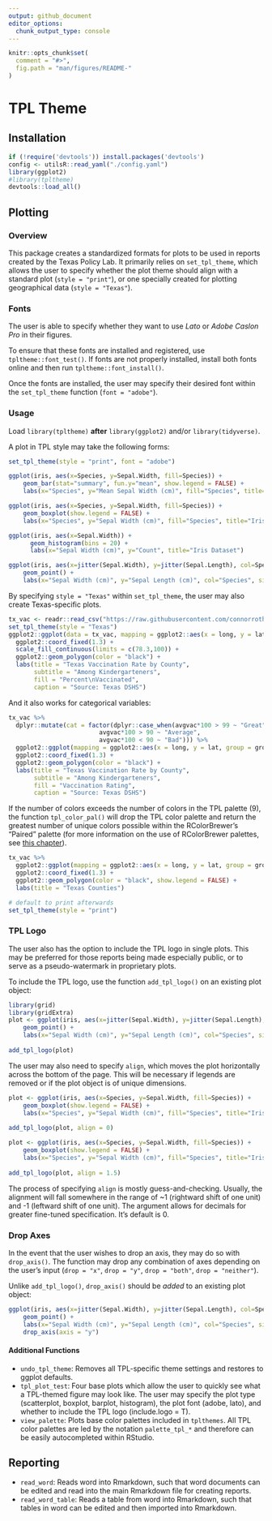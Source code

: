 ```yaml
---
output: github_document
editor_options:
  chunk_output_type: console
---
```


<!-- README.md is generated from README.Rmd. Please edit that file -->

```r
knitr::opts_chunk$set(
  comment = "#>",
  fig.path = "man/figures/README-"
)
```

# TPL Theme

## Installation

```r
if (!require('devtools')) install.packages('devtools')
config <- utilsR::read_yaml("./config.yaml")
library(ggplot2)
#library(tpltheme)
devtools::load_all()
```

## Plotting

### Overview

This package creates a standardized formats for plots to be used in reports created by the Texas Policy Lab. It primarily relies on `set_tpl_theme`, which allows the user to specify whether the plot theme should align with a standard plot (`style = "print"`), or one specially created for plotting geographical data (`style = "Texas"`).

### Fonts

The user is able to specify whether they want to use *Lato* or *Adobe Caslon Pro* in their figures.

To ensure that these fonts are installed and registered, use `tpltheme::font_test()`. If fonts are not properly installed, install both fonts online and then run `tpltheme::font_install()`.

Once the fonts are installed, the user may specify their desired font within the `set_tpl_theme` function (`font = "adobe"`).

### Usage

Load `library(tpltheme)` **after** `library(ggplot2)` and/or `library(tidyverse)`.

A plot in TPL style may take the following forms:

```r
set_tpl_theme(style = "print", font = "adobe")

ggplot(iris, aes(x=Species, y=Sepal.Width, fill=Species)) +
    geom_bar(stat="summary", fun.y="mean", show.legend = FALSE) +
    labs(x="Species", y="Mean Sepal Width (cm)", fill="Species", title="Iris Dataset")
```
```r
ggplot(iris, aes(x=Species, y=Sepal.Width, fill=Species)) +
    geom_boxplot(show.legend = FALSE) +
    labs(x="Species", y="Sepal Width (cm)", fill="Species", title="Iris Dataset")
```
```r
ggplot(iris, aes(x=Sepal.Width)) +
      geom_histogram(bins = 20) +
      labs(x="Sepal Width (cm)", y="Count", title="Iris Dataset")
```
```r
ggplot(iris, aes(x=jitter(Sepal.Width), y=jitter(Sepal.Length), col=Species, size = Petal.Length)) +
    geom_point() +
    labs(x="Sepal Width (cm)", y="Sepal Length (cm)", col="Species", size = "Petal Length", title="Iris Dataset")
```

By specifying `style = "Texas"` within `set_tpl_theme`, the user may also create Texas-specific plots.

```r
tx_vac <- readr::read_csv("https://raw.githubusercontent.com/connorrothschild/tpltheme/master/tx_vac_example.csv")
set_tpl_theme(style = "Texas")
ggplot2::ggplot(data = tx_vac, mapping = ggplot2::aes(x = long, y = lat, group = group, fill = avgvac*100)) +
  ggplot2::coord_fixed(1.3) +
  scale_fill_continuous(limits = c(78.3,100)) +
  ggplot2::geom_polygon(color = "black") +
  labs(title = "Texas Vaccination Rate by County",
       subtitle = "Among Kindergarteners",
       fill = "Percent\nVaccinated",
       caption = "Source: Texas DSHS")
```

And it also works for categorical variables:

```r
tx_vac %>% 
  dplyr::mutate(cat = factor(dplyr::case_when(avgvac*100 > 99 ~ "Great",
                         avgvac*100 > 90 ~ "Average",
                         avgvac*100 < 90 ~ "Bad"))) %>% 
  ggplot2::ggplot(mapping = ggplot2::aes(x = long, y = lat, group = group, fill = cat)) +
  ggplot2::coord_fixed(1.3) +
  ggplot2::geom_polygon(color = "black") +
  labs(title = "Texas Vaccination Rate by County",
       subtitle = "Among Kindergarteners",
       fill = "Vaccination Rating",
       caption = "Source: Texas DSHS")
```

If the number of colors exceeds the number of colors in the TPL palette (9), the function `tpl_color_pal()` will drop the TPL color palette and return the greatest number of unique colors possible within the RColorBrewer's "Paired" palette (for more information on the use of RColorBrewer palettes, see [this chapter](https://bookdown.org/rdpeng/exdata/plotting-and-color-in-r.html#using-the-rcolorbrewer-palettes)).

```r
tx_vac %>% 
  ggplot2::ggplot(mapping = ggplot2::aes(x = long, y = lat, group = group, fill = subregion)) +
  ggplot2::coord_fixed(1.3) +
  ggplot2::geom_polygon(color = "black", show.legend = FALSE) +
  labs(title = "Texas Counties")

# default to print afterwards
set_tpl_theme(style = "print")
```

### TPL Logo

The user also has the option to include the TPL logo in single plots. This may be preferred for those reports being made especially public, or to serve as a pseudo-watermark in proprietary plots.

To include the TPL logo, use the function `add_tpl_logo()` on an existing plot object:

```r
library(grid)
library(gridExtra)
plot <- ggplot(iris, aes(x=jitter(Sepal.Width), y=jitter(Sepal.Length), col=Species, size = Petal.Length)) +
    geom_point() +
    labs(x="Sepal Width (cm)", y="Sepal Length (cm)", col="Species", size = "Petal Length", title="Iris Dataset")
    
add_tpl_logo(plot)
```

The user may also need to specify `align`, which moves the plot horizontally across the bottom of the page. This will be necessary if legends are removed or if the plot object is of unique dimensions.

```r
plot <- ggplot(iris, aes(x=Species, y=Sepal.Width, fill=Species)) +
    geom_boxplot(show.legend = FALSE) +
    labs(x="Species", y="Sepal Width (cm)", fill="Species", title="Iris Dataset", subtitle="Without fixing logo alignment")
    
add_tpl_logo(plot, align = 0)  

plot <- ggplot(iris, aes(x=Species, y=Sepal.Width, fill=Species)) +
    geom_boxplot(show.legend = FALSE) +
    labs(x="Species", y="Sepal Width (cm)", fill="Species", title="Iris Dataset", subtitle ="When specifying align = 1.5")
    
add_tpl_logo(plot, align = 1.5)    
```

The process of specifying `align` is mostly guess-and-checking. Usually, the alignment will fall somewhere in the range of ~1 (rightward shift of one unit) and -1 (leftward shift of one unit). The argument allows for decimals for greater fine-tuned specification. It's default is 0.

### Drop Axes

In the event that the user wishes to drop an axis, they may do so with `drop_axis()`. The function may drop any combination of axes depending on the user's input (`drop = "x"`, `drop = "y"`, `drop = "both"`, `drop = "neither"`).

Unlike `add_tpl_logo()`, `drop_axis()` should be *added* to an existing plot object:

```r
ggplot(iris, aes(x=jitter(Sepal.Width), y=jitter(Sepal.Length), col=Species, size = Petal.Length)) +
    geom_point() +
    labs(x="Sepal Width (cm)", y="Sepal Length (cm)", col="Species", size = "Petal Length", title="Iris Dataset") +
    drop_axis(axis = "y")
```

#### Additional Functions

* `undo_tpl_theme`: Removes all TPL-specific theme settings and restores to ggplot defaults.
* `tpl_plot_test`: Four base plots which allow the user to quickly see what a TPL-themed figure may look like. The user may specify the plot type (scatterplot, boxplot, barplot, histogram), the plot font (adobe, lato), and whether to include the TPL logo (include.logo = T).
* `view_palette`: Plots base color palettes included in `tplthemes`. All TPL color palettes are led by the notation
`palette_tpl_*` and therefore can be easily autocompleted within RStudio. 

## Reporting

* `read_word`: Reads word into Rmarkdown, such that word documents can be edited and read into the main Rmarkdown file for creating reports. 
* `read_word_table`: Reads a table from word into Rmarkdown, such that tables in word can be edited and then imported into Rmarkdown.
